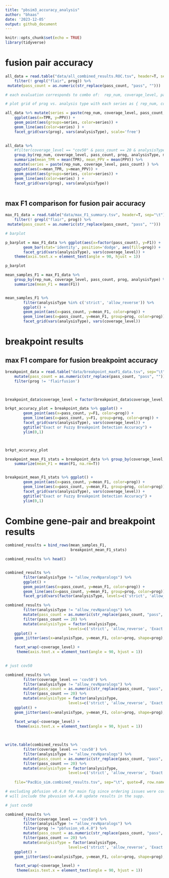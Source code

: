 ```yaml
---
title: "pbsim3_accuracy_analysis"
author: "bhaas"
date: '2023-12-05'
output: github_document
---
```


```r
knitr::opts_chunk$set(echo = TRUE)
library(tidyverse)
```


# fusion pair accuracy

```r

all_data = read.table("data/all_combined_results.ROC.tsv", header=T, sep="\t") %>% 
    filter(! grepl("flair", prog)) %>%
 mutate(pass_count = as.numeric(str_replace(pass_count, "pass", ""))) 


```

```r

# each evaluation corresponds to combo of:  rep_num, coverage_level, pass_count, sample_count, analysisType, prog

# plot grid of prog vs. analysis type with each series as { rep_num, coverage_level, pass_count, sample_count}

all_data %>% mutate(series = paste(rep_num, coverage_level, pass_count, sample_count) ) %>%
    ggplot(aes(x=TPR, y=PPV)) + 
    geom_point(aes(groups=series, color=series)) + 
    geom_line(aes(color=series) ) +
    facet_grid(vars(prog), vars(analysisType), scale='free')
    


```



```r

all_data %>% 
    #filter(coverage_level == "cov50" & pass_count == 20 & analysisType=="allow_reverse") %>%
    group_by(rep_num, coverage_level, pass_count, prog, analysisType, min_sum_frags) %>% 
    summarize(mean_TPR = mean(TPR), mean_PPV = mean(PPV)) %>%
    mutate(series = paste(rep_num, coverage_level, pass_count) ) %>%
    ggplot(aes(x=mean_TPR, y=mean_PPV)) + 
    geom_point(aes(groups=series, color=series)) + 
    geom_line(aes(color=series) ) +
    facet_grid(vars(prog), vars(analysisType))



```



## max F1 comparison for fusion pair accuracy

```r

max_F1_data = read.table("data/max_F1_summary.tsv", header=T, sep="\t") %>% 
    filter(! grepl("flair", prog)) %>%
 mutate(pass_count = as.numeric(str_replace(pass_count, "pass", ""))) 

```


```r

# barplot

p_barplot = max_F1_data %>% ggplot(aes(x=factor(pass_count), y=F1)) +
        geom_bar(stat='identity', position='dodge', aes(fill=prog)) +
        facet_grid(vars(analysisType), vars(coverage_level)) + 
    theme(axis.text.x = element_text(angle = 90, hjust = 1)) 

p_barplot

```


```r



mean_samples_F1 = max_F1_data %>% 
    group_by(rep_num, coverage_level, pass_count, prog, analysisType) %>%
    summarize(mean_F1 = mean(F1))


mean_samples_F1 %>%
        filter(analysisType %in% c('strict', 'allow_reverse')) %>%
        ggplot() +
        geom_point(aes(x=pass_count, y=mean_F1, color=prog)) +
        geom_line(aes(x=pass_count, y=mean_F1, group=prog, color=prog)) +
        facet_grid(vars(analysisType), vars(coverage_level))


```


# breakpoint results






## max F1 compare for fusion breakpoint accuracy
```r
breakpoint_data = read.table("data/breakpoint_maxF1_data.tsv", sep="\t", header=T) %>%
    mutate(pass_count = as.numeric(str_replace(pass_count, "pass", ""))) %>%
    filter(prog != 'flairfusion')
    


breakpoint_data$coverage_level = factor(breakpoint_data$coverage_level, levels=c('cov5', 'cov50'))

brkpt_accuracy_plot = breakpoint_data %>% ggplot() +
        geom_point(aes(x=pass_count, y=F1, color=prog)) +
        geom_line(aes(x=pass_count, y=F1, group=prog, color=prog)) +
        facet_grid(vars(analysisType), vars(coverage_level)) +
        ggtitle("Exact or Fuzzy Breakpoint Detection Accuracy") +
        ylim(0,1)



brkpt_accuracy_plot 

```


```r

breakpoint_mean_F1_stats = breakpoint_data %>% group_by(coverage_level, pass_count, analysisType, prog) %>% 
    summarize(mean_F1 = mean(F1, na.rm=T))


breakpoint_mean_F1_stats %>% ggplot() +
        geom_point(aes(x=pass_count, y=mean_F1, color=prog)) +
        geom_line(aes(x=pass_count, y=mean_F1, group=prog, color=prog)) +
        facet_grid(vars(analysisType), vars(coverage_level)) +
        ggtitle("Exact or Fuzzy Breakpoint Detection Accuracy") +
        ylim(0,1) 


```
                
                
# Combine gene-pair and breakpoint results                
                
                                                                                                                      
```r

combined_results = bind_rows(mean_samples_F1,
                             breakpoint_mean_F1_stats)

combined_results %>% head()



```

```r

combined_results %>%
        filter(analysisType != "allow_revNparalogs") %>%
        ggplot() +
        geom_point(aes(x=pass_count, y=mean_F1, color=prog)) +
        geom_line(aes(x=pass_count, y=mean_F1, group=prog, color=prog)) +
        facet_grid(vars(factor(analysisType, levels=c('strict', 'allow_reverse', 'Exact Brkpt', 'Fuzzy Brkpt'))), vars(coverage_level))

```

```r

combined_results %>%
        filter(analysisType != "allow_revNparalogs") %>%
        mutate(pass_count = as.numeric(str_replace(pass_count, "pass", ""))) %>%
        filter(pass_count == 20) %>%
        mutate(analysisType = factor(analysisType, 
                            levels=c('strict', 'allow_reverse', 'Exact Brkpt', 'Fuzzy Brkpt') )) %>%
    ggplot() +
    geom_jitter(aes(x=analysisType, y=mean_F1, color=prog, shape=prog), width=0.2, size=rel(2)) +

    facet_wrap(~coverage_level) +
     theme(axis.text.x = element_text(angle = 90, hjust = 1)) 
    

```

```r

# just cov50

combined_results %>%
        filter(coverage_level == 'cov50') %>%
        filter(analysisType != "allow_revNparalogs") %>%
        mutate(pass_count = as.numeric(str_replace(pass_count, "pass", ""))) %>%
        filter(pass_count == 20) %>%
        mutate(analysisType = factor(analysisType, 
                            levels=c('strict', 'allow_reverse', 'Exact Brkpt', 'Fuzzy Brkpt') )) %>%
    ggplot() +
    geom_jitter(aes(x=analysisType, y=mean_F1, color=prog, shape=prog), width=0.2, size=rel(2)) +

    facet_wrap(~coverage_level) +
     theme(axis.text.x = element_text(angle = 90, hjust = 1)) 
    
    

```


```r

write.table(combined_results %>%
        filter(coverage_level == 'cov50') %>%
        filter(analysisType != "allow_revNparalogs") %>%
        mutate(pass_count = as.numeric(str_replace(pass_count, "pass", ""))) %>%
        filter(pass_count == 20) %>%
        mutate(analysisType = factor(analysisType, 
                            levels=c('strict', 'allow_reverse', 'Exact Brkpt', 'Fuzzy Brkpt') )),
    
    file="PacBio_sim.combined_results.tsv", sep="\t", quote=F, row.names=F)


```





```r


# excluding pbfusion v0.4.0 for main fig since ordering issues were corrected after we brought it to their attention. 
# will include the pbvusion v0.4.0 update results in the supp.

# just cov50

combined_results %>%
        filter(coverage_level == 'cov50') %>%
        filter(analysisType != "allow_revNparalogs") %>%
        filter(prog != "pbfusion_v0.4.0") %>%
        mutate(pass_count = as.numeric(str_replace(pass_count, "pass", ""))) %>%
        filter(pass_count == 20) %>%
        mutate(analysisType = factor(analysisType, 
                            levels=c('strict', 'allow_reverse', 'Exact Brkpt', 'Fuzzy Brkpt') )) %>%
    ggplot() +
    geom_jitter(aes(x=analysisType, y=mean_F1, color=prog, shape=prog), width=0.2, size=rel(2)) +

    facet_wrap(~coverage_level) +
     theme(axis.text.x = element_text(angle = 90, hjust = 1)) 
    

```




